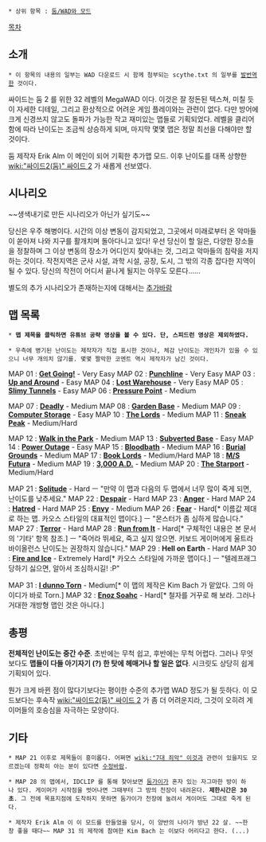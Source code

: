  * 상위 항목 : [[둠/WAD와 모드]]

[[목차]]

== 소개 ==

 * 이 항목의 내용의 일부는 WAD 다운로드 시 함께 첨부되는 scythe.txt 의 일부를 [[발번역]]한 것이다.

싸이드는 둠 2 를 위한 32 레벨의 MegaWAD 이다. 이것은 잘 정돈된 텍스쳐, 미칠 듯이 자세한 디테일, 그리고 환상적으로 어려운 게임 플레이와는 관련이 없다. 다만 방어에 크게 신경쓰지 않고도 돌파가 가능한 작고 재미있는 맵들로 기획되었다. 레벨을 클리어함에 따라 난이도는 조금씩 상승하게 되며, 마지막 몇몇 맵은 정말 최선을 다해야만 할 것이다.

둠 제작자 Erik Alm 이 메인이 되어 기획한 추가맵 모드. 이후 난이도를 대폭 상향한 [[wiki:"싸이드2(둠)" 싸이드 2]] 가 새롭게 선보였다.

== 시나리오 ==

~~생색내기로 만든 시나리오가 아닌가 싶기도~~

당신은 우주 해병이다. 시간의 이상 변동이 감지되었고, 그곳에서 미래로부터 온 악마들이 쏟아져 나와 지구를 활개치며 돌아다니고 있다! 우선 당신이 할 일은, 다양한 장소들을 정찰하며 그 이상 변동의 장소가 어디인지 찾아내는 것, 그리고 악마들의 침략을 저지하는 것이다. 작전지역은 군사 시설, 과학 시설, 공장, 도시, 그 밖의 각종 잡다한 지역이 될 수 있다. 당신의 작전이 어디서 끝나게 될지는 아무도 모른다......

별도의 추가 시나리오가 존재하는지에 대해서는 [[추가바람]]

== 맵 목록 ==

 * '''맵 제목을 클릭하면 유튜브 공략 영상을 볼 수 있다. 단, 스피드런 영상은 제외하였다.'''

 * 우측에 병기된 난이도는 제작자가 직접 표시한 것이나, 체감 난이도는 개인차가 있을 수 있으니 너무 개의치 않기를. 몇몇 짤막한 코멘트 역시 제작자가 남긴 것이다.

MAP 01 : '''[http://youtu.be/Lh9eQCApvX4/ Get Going!]''' - Very Easy
MAP 02 : '''[http://youtu.be/WHWnXQUzCTg/ Punchline]''' - Very Easy
MAP 03 : '''[http://youtu.be/d4hH_RrtL9I/ Up and Around]''' - Easy
MAP 04 : '''[http://youtu.be/rURhWvSY4s8/ Lost Warehouse]''' - Very Easy
MAP 05 : '''[http://youtu.be/fH0vmvjweb4/ Slimy Tunnels]''' - Easy
MAP 06 : '''[http://youtu.be/q14bvdAkYmk/ Pressure Point]''' - Medium

MAP 07 : '''[http://youtu.be/thjpJjBPkRM/ Deadly]''' - Medium
MAP 08 : '''[http://youtu.be/JU2u47yOVU8/ Garden Base]''' - Medium
MAP 09 : '''[http://youtu.be/jyYhrpPaA3k/ Computer Storage]''' - Easy
MAP 10 : '''[http://youtu.be/Vz8WTJvzOpM/ The Lords]''' - Medium
MAP 11 : '''[http://youtu.be/8xMuGk2tzRI/ Sneak Peak]''' - Medium/Hard

MAP 12 : '''[http://youtu.be/AcO5MBbiFxg/ Walk in the Park]''' - Medium
MAP 13 : '''[http://youtu.be/kUFL7NbAIfA/ Subverted Base]''' - Easy
MAP 14 : '''[http://youtu.be/8yrZywyZ3CY/ Power Outage]''' - Easy
MAP 15 : '''[http://youtu.be/rokEyG1m6ns/ Bloodbath]''' - Medium
MAP 16 : '''[http://youtu.be/VT8Ro9J4guM/ Burial Grounds]''' - Medium
MAP 17 : '''[http://youtu.be/AQPHJZMNZrE/ Book Lords]''' - Medium/Hard
MAP 18 : '''[http://youtu.be/BNcduE3TYlU/ M/S Futura]''' - Medium
MAP 19 : '''[http://youtu.be/ToFMe0LAQQc/ 3,000 A.D.]''' - Medium
MAP 20 : '''[http://youtu.be/oiYmfJgZg20/ The Starport]''' - Medium/Hard

MAP 21 : '''[http://youtu.be/U6dV4bMUHhA/ Solitude]''' - Hard
ㅡ "만약 이 맵과 다음의 두 맵에서 너무 많이 죽게 되면, 난이도를 낮추세요."
MAP 22 : '''[http://youtu.be/qAqsKp9wmcM/ Despair]''' - Hard
MAP 23 : '''[http://youtu.be/SF_k3FHq6PU/ Anger]''' - Hard
MAP 24 : '''[http://youtu.be/aPw1iYSCHjU/ Hatred]''' - Hard
MAP 25 : '''[http://youtu.be/SrGd3rZm3Bo/ Envy]''' - Medium
MAP 26 : '''[http://youtu.be/HmQO_qQTpf8/ Fear]''' - Hard[* 이름값 제대로 하는 맵. 카오스 스타일의 대표적인 맵이다.]
ㅡ "몬스터가 좀 심하게 많습니다."
MAP 27 : '''[http://youtu.be/J-Vw8Mbm0JI/ Terror]''' - Hard
MAP 28 : '''[http://youtu.be/6TZye_pF-0U/ Run from It]''' - Hard[* 구체적인 내용은 본 문서의 '기타' 항목 참조.]
ㅡ "죽어라 뛰세요, 죽고 싶지 않으면. 키보드 게이머에게 울트라 바이올런스 난이도는 권장하지 않습니다."
MAP 29 : '''Hell on Earth''' - Hard
MAP 30 : '''[http://youtu.be/HwZQvRkUkzQ/ Fire and Ice]''' - Extremely Hard[* 카오스 스타일에 가까운 맵이다.]
ㅡ "텔레프래그 당하기 싫으면, 알아서 조심하시길! :P"

MAP 31 : '''[http://youtu.be/Oilg_QkKTSc/ I dunno Torn]''' - Medium[* 이 맵의 제작은 Kim Bach 가 맡았다. 그의 아이디가 바로 Torn.]
MAP 32 : '''[http://youtu.be/OLg5wuWwtWU/ Enoz Soahc]''' - Hard[* 철자를 거꾸로 해 보라. 그러나 거대한 개방형 맵인 것은 아니다.]

== 총평 ==

'''전체적인 난이도는 중간 수준'''. 초반에는 무척 쉽고, 후반에는 무척 어렵다. 그러나 무엇보다도 '''맵들이 다들 아기자기 (?) 한 탓에 헤매거나 할 일은 없다'''. 시크릿도 상당히 쉽게 기획되어 있다.

뭔가 크게 바뀐 점이 많다기보다는 평이한 수준의 추가맵 WAD 정도가 될 듯하다. 이 모드보다는 후속작 [[wiki:"싸이드2(둠)" 싸이드 2]] 가 좀 더 어려운지라, 그것이 오히려 게이머들의 호승심을 자극하는 모양이다.

== 기타 ==

 * MAP 21 이후로 제목들이 흥미롭다. 어쩌면 [[wiki:"7대 죄악" 이것]]과 관련이 있을지도 모르겠는데 정확히 아는 분이 있다면 [[수정바람]].

 * MAP 28 의 맵에서, IDCLIP 를 통해 찾아보면 [[둠가이]]가 혼자 있는 자그마한 방이 하나 있다. 게이머가 시작점을 벗어나면 그때부터 그 방의 천장이 내려온다. '''제한시간은 30 초'''. 그 전에 목표지점에 도착하지 못하면 둠가이가 천장에 눌려서 게이머도 그대로 죽게 된다.

 * 제작자 Erik Alm 이 이 모드를 만들었을 당시, 이 양반의 나이가 방년 22 살. ~~한창 좋을 때다~~ MAP 31 의 제작에 참여한 Kim Bach 는 이보다 어리다고 한다. (...)
